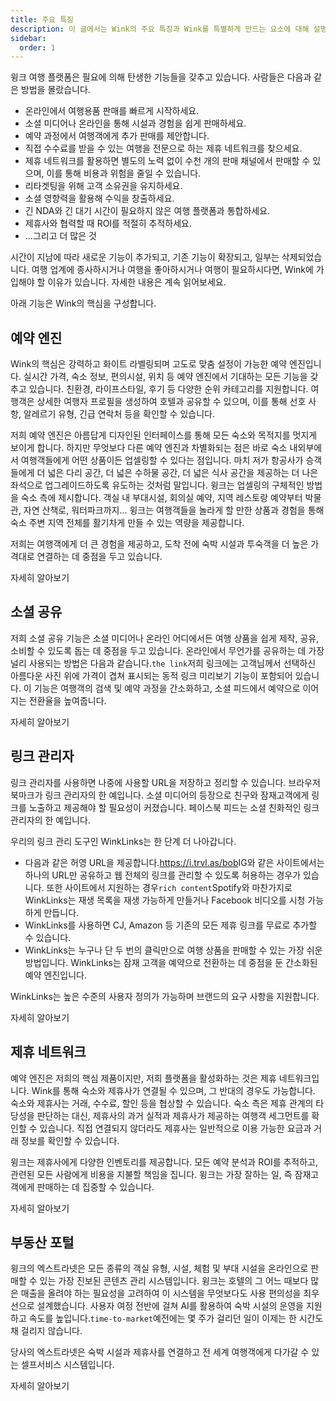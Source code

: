 ```yaml
---
title: 주요 특징
description: 이 글에서는 Wink의 주요 특징과 Wink를 특별하게 만드는 요소에 대해 설명합니다.
sidebar:
  order: 1
---
```


윙크 여행 플랫폼은 필요에 의해 탄생한 기능들을 갖추고 있습니다. 사람들은 다음과 같은 방법을 몰랐습니다.

* 온라인에서 여행용품 판매를 빠르게 시작하세요.
* 소셜 미디어나 온라인을 통해 시설과 경험을 쉽게 판매하세요.
* 예약 과정에서 여행객에게 추가 판매를 제안합니다.
* 직접 수수료를 받을 수 있는 여행을 전문으로 하는 제휴 네트워크를 찾으세요.
* 제휴 네트워크를 활용하면 별도의 노력 없이 수천 개의 판매 채널에서 판매할 수 있으며, 이를 통해 비용과 위험을 줄일 수 있습니다.
* 리타겟팅을 위해 고객 소유권을 유지하세요.
* 소셜 영향력을 활용해 수익을 창출하세요.
* 긴 NDA와 긴 대기 시간이 필요하지 않은 여행 플랫폼과 통합하세요.
* 제휴사와 협력할 때 ROI를 적절히 추적하세요.
* ...그리고 더 많은 것

시간이 지남에 따라 새로운 기능이 추가되고, 기존 기능이 확장되고, 일부는 삭제되었습니다. 여행 업계에 종사하시거나 여행을 좋아하시거나 여행이 필요하시다면, Wink에 가입해야 할 이유가 있습니다. 자세한 내용은 계속 읽어보세요.

아래 기능은 Wink의 핵심을 구성합니다.

## 예약 엔진

Wink의 핵심은 강력하고 화이트 라벨링되며 고도로 맞춤 설정이 가능한 예약 엔진입니다. 실시간 가격, 숙소 정보, 편의시설, 위치 등 예약 엔진에서 기대하는 모든 기능을 갖추고 있습니다. 친환경, 라이프스타일, 후기 등 다양한 순위 카테고리를 지원합니다. 여행객은 상세한 여행자 프로필을 생성하여 호텔과 공유할 수 있으며, 이를 통해 선호 사항, 알레르기 유형, 긴급 연락처 등을 확인할 수 있습니다.

저희 예약 엔진은 아름답게 디자인된 인터페이스를 통해 모든 숙소와 목적지를 멋지게 보이게 합니다. 하지만 무엇보다 다른 예약 엔진과 차별화되는 점은 바로 숙소 내외부에서 여행객들에게 어떤 상품이든 업셀링할 수 있다는 점입니다. 마치 저가 항공사가 승객들에게 더 넓은 다리 공간, 더 넓은 수하물 공간, 더 넓은 식사 공간을 제공하는 더 나은 좌석으로 업그레이드하도록 유도하는 것처럼 말입니다. 윙크는 업셀링의 구체적인 방법을 숙소 측에 제시합니다. 객실 내 부대시설, 회의실 예약, 지역 레스토랑 예약부터 박물관, 자연 산책로, 워터파크까지… 윙크는 여행객들을 놀라게 할 만한 상품과 경험을 통해 숙소 주변 지역 전체를 활기차게 만들 수 있는 역량을 제공합니다.

저희는 여행객에게 더 큰 경험을 제공하고, 도착 전에 숙박 시설과 투숙객을 더 높은 가격대로 연결하는 데 중점을 두고 있습니다.

<LinkButton href="/booking-engine/in-a-nutshell">
  자세히 알아보기
</LinkButton>


## 소셜 공유

저희 소셜 공유 기능은 소셜 미디어나 온라인 어디에서든 여행 상품을 쉽게 제작, 공유, 소비할 수 있도록 돕는 데 중점을 두고 있습니다. 온라인에서 무언가를 공유하는 데 가장 널리 사용되는 방법은 다음과 같습니다.`the link`저희 링크에는 고객님께서 선택하신 아름다운 사진 위에 가격이 겹쳐 표시되는 동적 링크 미리보기 기능이 포함되어 있습니다. 이 기능은 여행객의 검색 및 예약 과정을 간소화하고, 소셜 피드에서 예약으로 이어지는 전환율을 높여줍니다.

<LinkButton href="/studio/shareable-links">
  자세히 알아보기
</LinkButton>


## 링크 관리자

링크 관리자를 사용하면 나중에 사용할 URL을 저장하고 정리할 수 있습니다. 브라우저 북마크가 링크 관리자의 한 예입니다. 소셜 미디어의 등장으로 친구와 잠재고객에게 링크를 노출하고 제공해야 할 필요성이 커졌습니다. 페이스북 피드는 소셜 친화적인 링크 관리자의 한 예입니다.

우리의 링크 관리 도구인 WinkLinks는 한 단계 더 나아갑니다.

* 다음과 같은 허영 URL을 제공합니다.<https://i.trvl.as/bob>IG와 같은 사이트에서는 하나의 URL만 공유하고 웹 전체의 링크를 관리할 수 있도록 허용하는 경우가 있습니다. 또한 사이트에서 지원하는 경우`rich content`Spotify와 마찬가지로 WinkLinks는 재생 목록을 재생 가능하게 만들거나 Facebook 비디오를 시청 가능하게 만듭니다.
* WinkLinks를 사용하면 CJ, Amazon 등 기존의 모든 제휴 링크를 무료로 추가할 수 있습니다.
* WinkLinks는 누구나 단 두 번의 클릭만으로 여행 상품을 판매할 수 있는 가장 쉬운 방법입니다. WinkLinks는 잠재 고객을 예약으로 전환하는 데 중점을 둔 간소화된 예약 엔진입니다.

WinkLinks는 높은 수준의 사용자 정의가 가능하며 브랜드의 요구 사항을 지원합니다.

<LinkButton href="/link-manager/wink-links">
  자세히 알아보기
</LinkButton>


## 제휴 네트워크

예약 엔진은 저희의 핵심 제품이지만, 저희 플랫폼을 활성화하는 것은 제휴 네트워크입니다. Wink를 통해 숙소와 제휴사가 연결될 수 있으며, 그 반대의 경우도 가능합니다. 숙소와 제휴사는 거래, 수수료, 할인 등을 협상할 수 있습니다. 숙소 측은 제휴 관계의 타당성을 판단하는 대신, 제휴사의 과거 실적과 제휴사가 제공하는 여행객 세그먼트를 확인할 수 있습니다. 직접 연결되지 않더라도 제휴사는 일반적으로 이용 가능한 요금과 거래 정보를 확인할 수 있습니다.

윙크는 제휴사에게 다양한 인벤토리를 제공합니다. 모든 예약 분석과 ROI를 추적하고, 관련된 모든 사람에게 비용을 지불할 책임을 집니다. 윙크는 가장 잘하는 일, 즉 잠재고객에게 판매하는 데 집중할 수 있습니다.

<LinkButton href="/studio/what-is-studio">
  자세히 알아보기
</LinkButton>


## 부동산 포털

윙크의 엑스트라넷은 모든 종류의 객실 유형, 시설, 체험 및 부대 시설을 온라인으로 판매할 수 있는 가장 진보된 콘텐츠 관리 시스템입니다. 윙크는 호텔의 그 어느 때보다 많은 매출을 올려야 하는 필요성을 고려하여 이 시스템을 무엇보다도 사용 편의성을 최우선으로 설계했습니다. 사용자 여정 전반에 걸쳐 AI를 활용하여 숙박 시설의 운영을 지원하고 속도를 높입니다.`time-to-market`예전에는 몇 주가 걸리던 일이 이제는 한 시간도 채 걸리지 않습니다.

당사의 엑스트라넷은 숙박 시설과 제휴사를 연결하고 전 세계 여행객에게 다가갈 수 있는 셀프서비스 시스템입니다.

<LinkButton href="/extranet/what-is-extranet">
  자세히 알아보기
</LinkButton>

